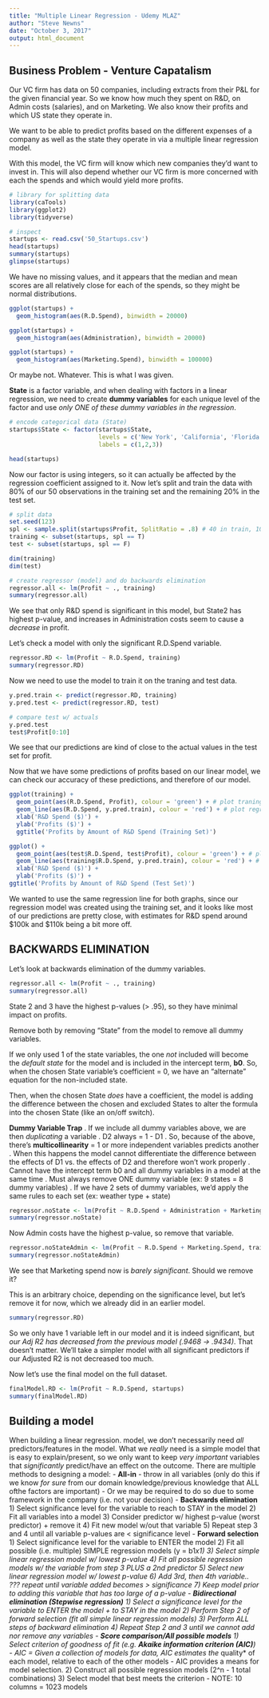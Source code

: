 ```yaml
---
title: "Multiple Linear Regression - Udemy MLAZ"
author: "Steve Newns"
date: "October 3, 2017"
output: html_document
---
```


## Business Problem - Venture Capatalism

Our VC firm has data on 50 companies, including extracts from their P&L for the given financial year. So we know how much they spent on R&D, on Admin costs (salaries), and on Marketing. We also know their profits and which US state they operate in.

We want to be able to predict profits based on the different expenses of a company as well as the state they operate in via a multiple linear regression model.

With this model, the VC firm will know which new companies they'd want to invest in. This will also depend whether our VC firm is more concerned with each the spends and which would yield more profits.

```r
# library for splitting data
library(caTools)
library(ggplot2)
library(tidyverse)

# inspect
startups <- read.csv('50_Startups.csv')
head(startups)
summary(startups)
glimpse(startups)
```

We have no missing values, and it appears that the median and mean scores are all relatively close for each of the spends, so they might be normal distributions.

```r
ggplot(startups) + 
  geom_histogram(aes(R.D.Spend), binwidth = 20000)

ggplot(startups) + 
  geom_histogram(aes(Administration), binwidth = 20000)

ggplot(startups) + 
  geom_histogram(aes(Marketing.Spend), binwidth = 100000)
```

Or maybe not. Whatever. This is what I was given. 

**State** is a factor variable, and when dealing with factors in a linear regression, we need to create **dummy variables** for each unique level of the factor and use *only ONE of these dummy variables in the regression*.

```r
# encode categorical data (State)
startups$State <- factor(startups$State, 
                         levels = c('New York', 'California', 'Florida'),
                         labels = c(1,2,3))

head(startups)
```

Now our factor is using integers, so it can actually be affected by the regression coefficient assigned to it. Now let's split and train the data with 80% of our 50 observations in the training set and the remaining 20% in the test set.

```r
# split data
set.seed(123)
spl <- sample.split(startups$Profit, SplitRatio = .8) # 40 in train, 10 in test
training <- subset(startups, spl == T)
test <- subset(startups, spl == F)

dim(training)
dim(test)

# create regressor (model) and do backwards elimination
regressor.all <- lm(Profit ~ ., training)
summary(regressor.all)
```

We see that only R&D spend is significant in this model, but State2 has highest p-value, and increases in Administration costs seem to cause a *decrease* in profit.

Let's check a model with only the significant R.D.Spend variable.

```r
regressor.RD <- lm(Profit ~ R.D.Spend, training)
summary(regressor.RD)
```

Now we need to use the model to train it on the traning and test data.

```r
y.pred.train <- predict(regressor.RD, training)
y.pred.test <- predict(regressor.RD, test)

# compare test w/ actuals
y.pred.test
test$Profit[0:10]
```

We see that our predictions are kind of close to the actual values in the test set for profit.

Now that we have some predictions of profits based on our linear model, we can check our accuracy of these predictions, and therefore of our model.

```r
ggplot(training) + 
  geom_point(aes(R.D.Spend, Profit), colour = 'green') + # plot traning points
  geom_line(aes(R.D.Spend, y.pred.train), colour = 'red') + # plot regression line
  xlab('R&D Spend ($)') +
  ylab('Profits ($)') +
  ggtitle('Profits by Amount of R&D Spend (Training Set)')

ggplot() + 
  geom_point(aes(test$R.D.Spend, test$Profit), colour = 'green') + # plot test points
  geom_line(aes(training$R.D.Spend, y.pred.train), colour = 'red') + # plot same regression line
  xlab('R&D Spend ($)') +
  ylab('Profits ($)') +
ggtitle('Profits by Amount of R&D Spend (Test Set)')
```
We wanted to use the same regression line for both graphs, since our regression model was created using the training set, and it looks like most of our predictions are pretty close, with estimates for R&D spend around $100k and $110k being a bit more off.


## BACKWARDS ELIMINATION

Let's look at backwards elimination of the dummy variables.

```r
regressor.all <- lm(Profit ~ ., training)
summary(regressor.all)
```

State 2 and 3 have the highest p-values (> .95), so they have minimal impact on profits. 

Remove both by removing "State" from the model to remove all dummy variables.

If we only used 1 of the state variables, the one *not* included will become the *default state* for the model and is included in the intercept term, **b0**. So, when the chosen State variable's coefficient = 0, we have an "alternate" equation for the non-included state.

Then, when the chosen State *does* have a coefficient, the model is adding the difference between the chosen and excluded States to alter the formula into the chosen State (like an on/off switch).

**Dummy Variable Trap**
.	If we include all dummy variables above, we are then *duplicating* a variable
.	D2 always = 1 - D1
.	So, because of the above, there's **multicollinearity** = 1 or more independent variables predicts another 
.	When this happens the model cannot differentiate the difference between the effects of D1 vs. the effects of D2 and therefore won't work properly
.	Cannot have the intercept term b0 and all dummy variables in a model at the same time
.	Must always remove ONE dummy variable (ex: 9 states = 8 dummy variables)
.	If we have 2 sets of dummy variables, we'd apply the same rules to each set (ex: weather type + state)

```r
regressor.noState <- lm(Profit ~ R.D.Spend + Administration + Marketing.Spend, training)
summary(regressor.noState)
```

Now Admin costs have the highest p-value, so remove that variable.

```r
regressor.noStateAdmin <- lm(Profit ~ R.D.Spend + Marketing.Spend, training)
summary(regressor.noStateAdmin)
```

We see that Marketing spend now is *barely significant*. Should we remove it?

This is an arbitrary choice, depending on the significance level, but let's remove it for now, which we already did in an earlier model.

```r
summary(regressor.RD)
```

So we only have 1 variable left in our model and it is indeed significant, but *our Adj R2 has decreased from the previous model (.9468 -> .9434)*. That doesn't matter. We'll take a simpler model with all significant predictors if our Adjusted R2 is not decreased too much.


Now let's use the final model on the full dataset.

```r
finalModel.RD <- lm(Profit ~ R.D.Spend, startups)
summary(finalModel.RD)
```

## Building a model
When building a linear regression. model, we	don't necessarily need *all* predictors/features in the model.
What we *really* need is a simple model that is easy to explain/present, so we only want to keep *very important* variables that *significantly* predict/have an effect on the outcome.
There are multiple methods to designing a model:
  - **All-in**
    - throw in all variables (only do this if we know *for sure* from our domain knowledge/previous knowledge that ALL ofthe factors are important)
      - Or we may be required to do so due to some framework in the company (i.e. not your decision)
  - **Backwards elimination** 
    1) Select significance level for the variable to reach to STAY in the model
    2) Fit all variables into a model
    3) Consider predictor w/ highest p-value (worst predictor) + remove it
    4) Fit new model w/out that variable 
    5) Repeat step 3 and 4 until all variable p-values are < significance level
  - **Forward selection**
    1) Select significance level for the variable to ENTER the model
    2) Fit all possible (i.e. multiple) SIMPLE regression models (y = b1*x1) 
    3) Select simple linear regression model w/ lowest p-value
    4) Fit all possible regression models w/ the variable from step 3 PLUS a 2nd predictor
    5) Select new linear regression model w/ lowest p-value
    6) Add 3rd, then 4th variable.. ??? repeat until variable added becomes > significance
    7) Keep model prior to adding this variable that has too large of a p-value
  - **Bidirectional elimination (Stepwise regression)**
    1) Select a significance level for the variable to ENTER the model + to STAY in the model
    2) Perform Step 2 of forward selection (fit all simple linear regression models)
    3) Perform ALL steps of backward elimination
    4) Repeat Step 2 and 3 until we cannot add nor remove any variables
  - **Score comparison/All possible models**
    1) Select criterion of goodness of fit (e.g. **Akaike information criterion (AIC)**)
      - AIC = Given a collection of models for data, AIC estimates the *quality* of each model, relative to each of the other models
      - AIC provides a means for model selection.
    2) Construct all possible regression models (2^n - 1 total combinations) 
    3) Select model that best meets the criterion
    - NOTE: 10 columns = 1023 models
